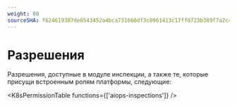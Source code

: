 ```yaml
---
weight: 80
sourceSHA: f624619387de6543452a4bca731660df3c0961413c17ff0723b389f7a2c4e20e
---
```


# Разрешения

Разрешения, доступные в модуле инспекции, а также те, которые присущи встроенным ролям платформы, следующие:

<K8sPermissionTable functions={['aiops-inspections']} />
